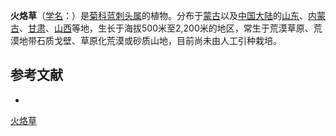 {{Speciesbox
| name = 火烙草
| status = 
| status_system = 
| image =
| genus = Echinops
| species = przewalskii
| authority = Iljin
}}

'''火烙草'''（[[学名|学名]]：{{lang|la|''Echinops przewalskii''}}）是[[菊科|菊科]][[蓝刺头属|蓝刺头属]]的植物。分布于[[蒙古|蒙古]]以及[[中国大陆|中国大陆]]的[[山东|山东]]、[[内蒙古|内蒙古]]、[[甘肃|甘肃]]、[[山西|山西]]等地，生长于海拔500米至2,200米的地区，常生于荒漠草原、荒漠地带石质戈壁、草原化荒漠或砂质山地，目前尚未由人工引种栽培。

== 参考文献 ==
<div class="references-small">
* {{cite web| url =http://www.bioinfo.cn/db05/KmzwSpecies.php?action=view&id=4743| title =火烙草| work =《中国高等植物数据库全库》| publisher =中国科学院微生物研究所| author =昆明植物研究所| accessdate =2009-02-25| deadurl =yes| archiveurl =https://web.archive.org/web/20160305040154/http://www.bioinfo.cn/db05/KmzwSpecies.php?action=view&id=4743| archivedate =2016-03-05}}
</div>
{{Taxonbar|from=Q15231421}}

[[Category:蓝刺头属|火烙草]]


{{植物小作品}}